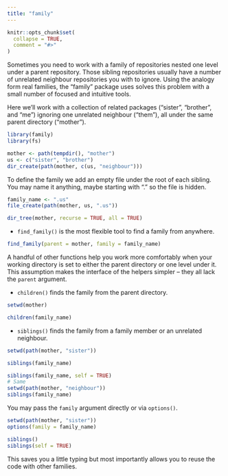 ```yaml
---
title: "family"
---
```


```r
knitr::opts_chunk$set(
  collapse = TRUE,
  comment = "#>"
)
```

Sometimes you need to work with a family of repositories nested one level under
a parent repository. Those sibling repositories usually have a number of
unrelated neighbour repositories you with to ignore. Using the analogy form real
families, the "family" package uses solves this problem with a small number of
focused and intuitive tools. 

Here we'll work with a collection of related packages ("sister", "brother", and "me") ignoring one unrelated neighbour ("them"), all under the same parent directory ("mother"). 

```r
library(family)
library(fs)

mother <- path(tempdir(), "mother")
us <- c("sister", "brother")
dir_create(path(mother, c(us, "neighbour")))
```

To define the family we add an empty file under the root of each sibling. You may name it anything, maybe starting with "." so the file is hidden.

```r
family_name <- ".us"
file_create(path(mother, us, ".us"))

dir_tree(mother, recurse = TRUE, all = TRUE)
```

* `find_family()` is the most flexible tool to find a family from anywhere.

```r
find_family(parent = mother, family = family_name)
```

A handful of other functions help you work more comfortably when your working directory is set to either the parent directory or one level under it. This assumption makes the interface of the helpers simpler -- they all lack the `parent` argument.

* `children()` finds the family from the parent directory.

```r
setwd(mother)

children(family_name)
```

* `siblings()` finds the family from a family member or an unrelated neighbour.

```r
setwd(path(mother, "sister"))

siblings(family_name)

siblings(family_name, self = TRUE)
# Same
setwd(path(mother, "neighbour"))
siblings(family_name)
```

You may pass the `family` argument directly or via `options()`. 

```r
setwd(path(mother, "sister"))
options(family = family_name)

siblings()
siblings(self = TRUE)
```

This saves you a little typing but most importantly allows you to reuse the code with other families.
